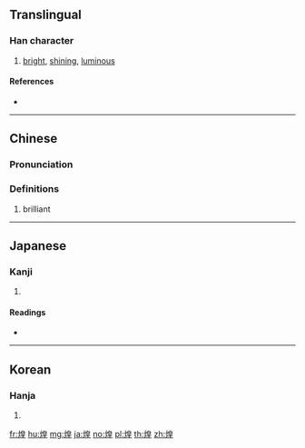 ==Translingual==

===Han character===
{{Han char|rn=86|rad=火|as=09|sn=13|four=96814|canj=FHAG}}

# [[bright]], [[shining]], [[luminous]]

====References====
* {{Han ref|kx=0676.070|dkj=19181|dj=1087.120|hdz=32218.160|uh=714C|ud=29004|bh=B7D7|bd=47063}}

----

==Chinese==
{{zh-forms}}

===Pronunciation===
{{zh-pron
|m=huáng
|c=wong4
|h=pfs=
|md=
|mn=
|w=
|mc=y
|oc=y
|cat=
}}

===Definitions===
{{zh-hanzi}}

# brilliant

----

==Japanese==

===Kanji===
{{ja-kanji|grade=|rs=火09}}

# {{defn|lang=ja|sort=火09}}

====Readings====
* {{ja-readings|on=[[こう]] (kō)|kun=[[きらめく]] (kirameku), [[きららか]] (kiraraka)}}

----

==Korean==

===Hanja===
{{ko-hanja|hangeul=황|eumhun=|rv=hwang|mr=hwang|y=hwang}}

# {{defn|lang=ko|sort=火09}}

[[fr:煌]]
[[hu:煌]]
[[mg:煌]]
[[ja:煌]]
[[no:煌]]
[[pl:煌]]
[[th:煌]]
[[zh:煌]]